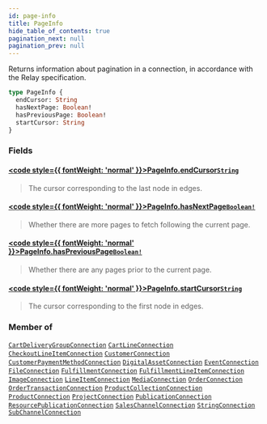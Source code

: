 ```yaml
---
id: page-info
title: PageInfo
hide_table_of_contents: true
pagination_next: null
pagination_prev: null
---
```








Returns information about pagination in a connection, in accordance with the Relay specification.

```graphql
type PageInfo {
  endCursor: String
  hasNextPage: Boolean!
  hasPreviousPage: Boolean!
  startCursor: String
}
```


### Fields

#### [<code style={{ fontWeight: 'normal' }}>PageInfo.<b>endCursor</b></code>](#)<Bullet />[`String`](/scalars/string) <Badge class="secondary" text="scalar"/>
> The cursor corresponding to the last node in edges.
> 

#### [<code style={{ fontWeight: 'normal' }}>PageInfo.<b>hasNextPage</b></code>](#)<Bullet />[`Boolean!`](/scalars/boolean) <Badge class="secondary" text="non-null"/> <Badge class="secondary" text="scalar"/>
> Whether there are more pages to fetch following the current page.
> 

#### [<code style={{ fontWeight: 'normal' }}>PageInfo.<b>hasPreviousPage</b></code>](#)<Bullet />[`Boolean!`](/scalars/boolean) <Badge class="secondary" text="non-null"/> <Badge class="secondary" text="scalar"/>
> Whether there are any pages prior to the current page.
> 

#### [<code style={{ fontWeight: 'normal' }}>PageInfo.<b>startCursor</b></code>](#)<Bullet />[`String`](/scalars/string) <Badge class="secondary" text="scalar"/>
> The cursor corresponding to the first node in edges.
> 



### Member of

[`CartDeliveryGroupConnection`](/objects/cart-delivery-group-connection)  <Badge class="secondary" text="object"/><Bullet />[`CartLineConnection`](/objects/cart-line-connection)  <Badge class="secondary" text="object"/><Bullet />[`CheckoutLineItemConnection`](/objects/checkout-line-item-connection)  <Badge class="secondary" text="object"/><Bullet />[`CustomerConnection`](/objects/customer-connection)  <Badge class="secondary" text="object"/><Bullet />[`CustomerPaymentMethodConnection`](/objects/customer-payment-method-connection)  <Badge class="secondary" text="object"/><Bullet />[`DigitalAssetConnection`](/objects/digital-asset-connection)  <Badge class="secondary" text="object"/><Bullet />[`EventConnection`](/objects/event-connection)  <Badge class="secondary" text="object"/><Bullet />[`FileConnection`](/objects/file-connection)  <Badge class="secondary" text="object"/><Bullet />[`FulfillmentConnection`](/objects/fulfillment-connection)  <Badge class="secondary" text="object"/><Bullet />[`FulfillmentLineItemConnection`](/objects/fulfillment-line-item-connection)  <Badge class="secondary" text="object"/><Bullet />[`ImageConnection`](/objects/image-connection)  <Badge class="secondary" text="object"/><Bullet />[`LineItemConnection`](/objects/line-item-connection)  <Badge class="secondary" text="object"/><Bullet />[`MediaConnection`](/objects/media-connection)  <Badge class="secondary" text="object"/><Bullet />[`OrderConnection`](/objects/order-connection)  <Badge class="secondary" text="object"/><Bullet />[`OrderTransactionConnection`](/objects/order-transaction-connection)  <Badge class="secondary" text="object"/><Bullet />[`ProductCollectionConnection`](/objects/product-collection-connection)  <Badge class="secondary" text="object"/><Bullet />[`ProductConnection`](/objects/product-connection)  <Badge class="secondary" text="object"/><Bullet />[`ProjectConnection`](/objects/project-connection)  <Badge class="secondary" text="object"/><Bullet />[`PublicationConnection`](/objects/publication-connection)  <Badge class="secondary" text="object"/><Bullet />[`ResourcePublicationConnection`](/objects/resource-publication-connection)  <Badge class="secondary" text="object"/><Bullet />[`SalesChannelConnection`](/objects/sales-channel-connection)  <Badge class="secondary" text="object"/><Bullet />[`StringConnection`](/objects/string-connection)  <Badge class="secondary" text="object"/><Bullet />[`SubChannelConnection`](/objects/sub-channel-connection)  <Badge class="secondary" text="object"/>



